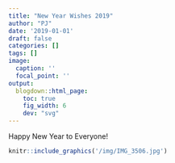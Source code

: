 ```yaml
---
title: "New Year Wishes 2019"
author: "PJ"
date: '2019-01-01'
draft: false
categories: []
tags: []
image:
  caption: ''
  focal_point: ''
output:
  blogdown::html_page:
    toc: true
    fig_width: 6
    dev: "svg"
---
```


Happy New Year to Everyone!

```r
knitr::include_graphics('/img/IMG_3506.jpg')
```


